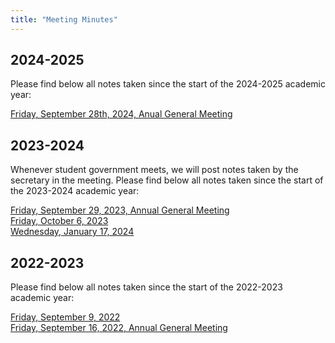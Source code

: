 ```yaml
---
title: "Meeting Minutes"
---
```

## 2024-2025
Please find below all notes taken since the start of the 2024-2025 academic year:

[Friday, September 28th, 2024, Anual General Meeting](./Minutes_2024_09_28.txt)

## 2023-2024
Whenever student government meets, we will post notes taken by the secretary in the meeting. Please find below all notes taken since the start of the 2023-2024 academic year:

[Friday, September 29, 2023, Annual General Meeting](./minutes/Minutes_2023_09_29.txt) \
[Friday, October 6, 2023](./minutes/Minutes_2023_10_06.pdf) \
[Wednesday, January 17, 2024](./minutes/Minutes_2024_01_17.txt)

## 2022-2023
Please find below all notes taken since the start of the 2022-2023 academic year:

[Friday, September 9, 2022](./minutes/Minutes_2022_09_09.txt) \
[Friday, September 16, 2022, Annual General Meeting](./minutes/Minutes_2022_09_16.txt) \
